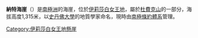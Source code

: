{{coord|82|34|S|51|45|W|display=title}}

'''納特海崖'''（{{lang-en|Nutt Bluff}}）是[[南極洲|南極洲]]的海崖，位於[[伊莉莎白女王地|伊莉莎白女王地]]，屬於[[杜費克山_(伊利沙伯女皇地)|杜費克山]]的一部分，海拔高度1,315米，以[[史丹佛大學|史丹佛大學]]的地質學家命名，現時由[[南極條約體系|南極條約體系]]管理。

{{DEFAULTSORT:Nutt Bluff}}
[[Category:伊莉莎白女王地懸崖|Category:伊莉莎白女王地懸崖]]


{{QueenElizabethLand-geo-stub}}